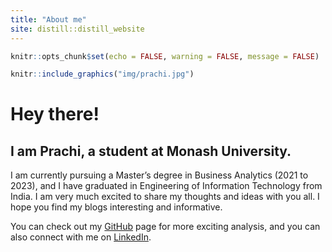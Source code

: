```yaml
---
title: "About me"
site: distill::distill_website
---
```


```r
knitr::opts_chunk$set(echo = FALSE, warning = FALSE, message = FALSE)
```

```r
knitr::include_graphics("img/prachi.jpg")
```

<style>
body {
  background-color: off white;
}
</style>

# Hey there!

## I am Prachi, a student at Monash University. 

I am currently pursuing a Master's degree in Business Analytics (2021 to 2023), and I have graduated in Engineering of Information Technology from India. I am very much excited to share my thoughts and ideas with you all. I hope you find my blogs interesting and informative.


You can check out my [GitHub](https://github.com/pjai0005) page for more exciting analysis, and you can also connect with me on [LinkedIn](https://www.linkedin.com/in/prachi-jaiswal-a07b66161/).